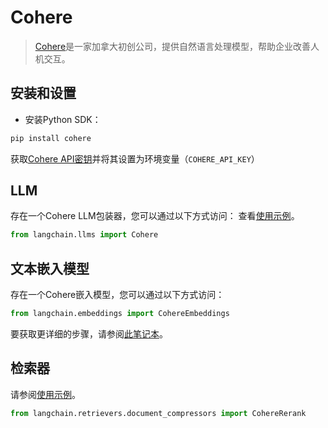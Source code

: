 # Cohere

>[Cohere](https://cohere.ai/about)是一家加拿大初创公司，提供自然语言处理模型，帮助企业改善人机交互。

## 安装和设置
- 安装Python SDK：
```bash
pip install cohere
```

获取[Cohere API密钥](https://dashboard.cohere.ai/)并将其设置为环境变量（`COHERE_API_KEY`）


## LLM

存在一个Cohere LLM包装器，您可以通过以下方式访问：
查看[使用示例](/docs/modules/model_io/models/llms/integrations/cohere.html)。

```python
from langchain.llms import Cohere
```

## 文本嵌入模型

存在一个Cohere嵌入模型，您可以通过以下方式访问： 
```python
from langchain.embeddings import CohereEmbeddings
```
要获取更详细的步骤，请参阅[此笔记本](/docs/modules/data_connection/text_embedding/integrations/cohere.html)。

## 检索器

请参阅[使用示例](/docs/modules/data_connection/retrievers/integrations/cohere-reranker.html)。

```python
from langchain.retrievers.document_compressors import CohereRerank
```
